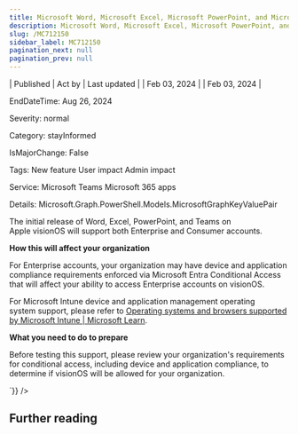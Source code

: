 ```yaml
---
title: Microsoft Word, Microsoft Excel, Microsoft PowerPoint, and Microsoft Teams on Apple visionOS
description: Microsoft Word, Microsoft Excel, Microsoft PowerPoint, and Microsoft Teams on Apple visionOS
slug: /MC712150
sidebar_label: MC712150
pagination_next: null
pagination_prev: null
---
```



| Published | Act by | Last updated |
| Feb 03, 2024 |  | Feb 03, 2024 |

EndDateTime: Aug 26, 2024

Severity: normal

Category: stayInformed

IsMajorChange: False

Tags: New feature User impact Admin impact

Service: Microsoft Teams Microsoft 365 apps

Details: Microsoft.Graph.PowerShell.Models.MicrosoftGraphKeyValuePair

<div dangerouslySetInnerHTML={{__html:`
<p style="">The initial release of Word, Excel, PowerPoint, and Teams on Apple&nbsp;visionOS will support both Enterprise and Consumer accounts.</p><p><b>How this will affect your organization</b></p><p>For Enterprise accounts, your organization may have device and application compliance requirements enforced via Microsoft Entra Conditional Access that will affect your ability to access Enterprise accounts on visionOS.</p><p>For Microsoft Intune device and application management operating system&nbsp;support, please refer to&nbsp;<a href="https://learn.microsoft.com/mem/intune/fundamentals/supported-devices-browsers" target="_blank">Operating systems and browsers supported by Microsoft Intune | Microsoft Learn</a>.&nbsp;</p><p><b>What you need to do to prepare</b></p><p>Before testing this support, please review your organization's requirements for conditional access, including device and application compliance, to determine if visionOS will be allowed for your organization.</p>
`}} />

## Further reading
